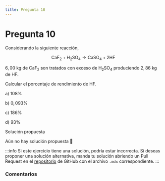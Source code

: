 ```yaml
---
title: Pregunta 10
---
```



# Pregunta 10

Considerando la siguiente reacción,

$$
\mathrm{CaF}_2+\mathrm{H}_2 \mathrm{SO}_4 \rightarrow \mathrm{CaSO}_4+2 \mathrm{HF}
$$

$6,00 \mathrm{~kg}$ de $\mathrm{CaF}_2$ son tratados con exceso de $\mathrm{H}_2 \mathrm{SO}_4$ produciendo $2,86 \mathrm{~kg}$ de $\mathrm{HF}$.

Calcular el porcentaje de rendimiento de $\mathrm{HF}$.

a) $108 \%$

b) $0,093 \%$

c) $186 \%$

d) $93 \%$

<MDXDetails>
<summary>Solución propuesta</summary>

Aún no hay solución propuesta 🥲

:::info
Si este ejercicio tiene una solución, podría estar incorrecta. Si deseas proponer una solución alternativa, manda tu solución abriendo
un Pull Request en el [repositorio](https://github.com/crow-rojas/apuntes-fundamentals/pulls) de GitHub con el archivo
`.mdx` correspondiente.
:::

</MDXDetails>

### Comentarios

<Disqus
  url="https://crow-rojas.github.io/apuntes-fundamentals/docs/science/chemistry/exercises/2018-2/p10"
  identifier="docs/science/chemistry/exercises/2018-2/p10"
  title="2018-2 Quimica - Pregunta 10"
/>

